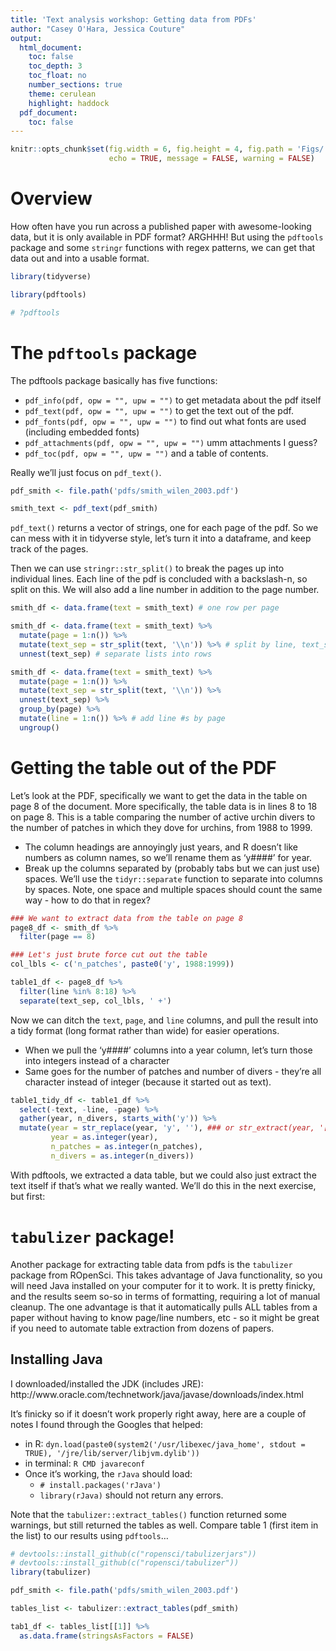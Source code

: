 ```yaml
---
title: 'Text analysis workshop: Getting data from PDFs'
author: "Casey O'Hara, Jessica Couture"
output: 
  html_document:
    toc: false
    toc_depth: 3
    toc_float: no
    number_sections: true
    theme: cerulean
    highlight: haddock
  pdf_document:
    toc: false
---
```


``` r

knitr::opts_chunk$set(fig.width = 6, fig.height = 4, fig.path = 'Figs/',
                      echo = TRUE, message = FALSE, warning = FALSE)

```

# Overview

How often have you run across a published paper with awesome-looking data, but it is only available in PDF format?  ARGHHH!  But using the `pdftools` package and some `stringr` functions with regex patterns, we can get that data out and into a usable format.

```r
library(tidyverse)

library(pdftools)

# ?pdftools

```

# The `pdftools` package

The pdftools package basically has five functions:

* `pdf_info(pdf, opw = "", upw = "")` to get metadata about the pdf itself
* `pdf_text(pdf, opw = "", upw = "")` to get the text out of the pdf.
* `pdf_fonts(pdf, opw = "", upw = "")` to find out what fonts are used (including embedded fonts)
* `pdf_attachments(pdf, opw = "", upw = "")` umm attachments I guess?
* `pdf_toc(pdf, opw = "", upw = "")` and a table of contents.

Really we'll just focus on `pdf_text()`.

``` r
pdf_smith <- file.path('pdfs/smith_wilen_2003.pdf')

smith_text <- pdf_text(pdf_smith)
```

`pdf_text()` returns a vector of strings, one for each page of the pdf.  So we can mess with it in tidyverse style, let's turn it into a dataframe, and keep track of the pages.

Then we can use `stringr::str_split()` to break the pages up into individual lines.  Each line of the pdf is concluded with a backslash-n, so split on this.  We will also add a line number in addition to the page number.

``` r

smith_df <- data.frame(text = smith_text) # one row per page

smith_df <- data.frame(text = smith_text) %>%
  mutate(page = 1:n()) %>%
  mutate(text_sep = str_split(text, '\\n')) %>% # split by line, text_set=lists of lines 
  unnest(text_sep) # separate lists into rows

smith_df <- data.frame(text = smith_text) %>%
  mutate(page = 1:n()) %>%
  mutate(text_sep = str_split(text, '\\n')) %>%
  unnest(text_sep) %>%
  group_by(page) %>%
  mutate(line = 1:n()) %>% # add line #s by page
  ungroup()

```

# Getting the table out of the PDF

Let's look at the PDF, specifically we want to get the data in the table on page 8 of the document. More specifically, the table data is in lines 8 to 18 on page 8.  This is a table comparing the number of active urchin divers to the number of patches in which they dove for urchins, from 1988 to 1999.

* The column headings are annoyingly just years, and R doesn't like numbers as column names, so we'll rename them as 'y####' for year.
* Break up the columns separated by (probably tabs but we can just use) spaces.  We'll use the `tidyr::separate` function to separate into columns by spaces.  Note, one space and multiple spaces should count the same way - how to do that in regex?

``` r
### We want to extract data from the table on page 8
page8_df <- smith_df %>%
  filter(page == 8)

### Let's just brute force cut out the table
col_lbls <- c('n_patches', paste0('y', 1988:1999))

table1_df <- page8_df %>%
  filter(line %in% 8:18) %>%
  separate(text_sep, col_lbls, ' +') 

```

Now we can ditch the `text`, `page`, and `line` columns, and pull the result into a tidy format (long format rather than wide) for easier operations.

* When we pull the 'y####' columns into a year column, let's turn those into integers instead of a character
* Same goes for the number of patches and number of divers - they're all character instead of integer (because it started out as text).

``` r

table1_tidy_df <- table1_df %>%
  select(-text, -line, -page) %>%
  gather(year, n_divers, starts_with('y')) %>%
  mutate(year = str_replace(year, 'y', ''), ### or str_extract(year, '[0-9]{4}')
         year = as.integer(year),
         n_patches = as.integer(n_patches),
         n_divers = as.integer(n_divers))

```

With pdftools, we extracted a data table, but we could also just extract the text itself if that's what we really wanted.  We'll do this in the next exercise, but first:

# `tabulizer` package!

Another package for extracting table data from pdfs is the `tabulizer` package from ROpenSci.  This takes advantage of Java functionality, so you will need Java installed on your computer for it to work.  It is pretty finicky, and the results seem so-so in terms of formatting, requiring a lot of manual cleanup.  The one advantage is that it automatically pulls ALL tables from a paper without having to know page/line numbers, etc - so it might be great if you need to automate table extraction from dozens of papers.

## Installing Java

I downloaded/installed the JDK (includes JRE): http://www.oracle.com/technetwork/java/javase/downloads/index.html

It's finicky so if it doesn't work properly right away, here are a couple of notes I found through the Googles that helped:

* in R: `dyn.load(paste0(system2('/usr/libexec/java_home', stdout = TRUE), '/jre/lib/server/libjvm.dylib'))`
* in terminal: `R CMD javareconf`
* Once it's working, the `rJava` should load: 
    * `# install.packages('rJava')`
    * `library(rJava)` should not return any errors.
    
Note that the `tabulizer::extract_tables()` function returned some warnings, but still returned the tables as well.  Compare table 1 (first item in the list) to our results using `pdftools`...

``` r
# devtools::install_github(c("ropensci/tabulizerjars"))
# devtools::install_github(c("ropensci/tabulizer"))
library(tabulizer)

pdf_smith <- file.path('pdfs/smith_wilen_2003.pdf')

tables_list <- tabulizer::extract_tables(pdf_smith)

tab1_df <- tables_list[[1]] %>%
  as.data.frame(stringsAsFactors = FALSE)

```
